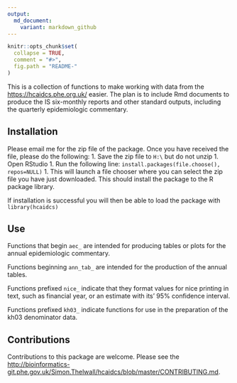 ```yaml
---
output:
  md_document:
    variant: markdown_github
---
```


<!-- README.md is generated from README.Rmd. Please edit that file -->

```r
knitr::opts_chunk$set(
  collapse = TRUE,
  comment = "#>",
  fig.path = "README-"
)
```

This is a collection of functions to make working with data from the [https://hcaidcs.phe.org.uk/](HCAI DCS) easier. 
The plan is to include Rmd documents to produce the IS six-monthly reports and other standard outputs, including the quarterly epidemiologic commentary. 

## Installation
Please email me for the zip file of the package. 
Once you have received the file, please do the following:
1.	Save the zip file to `H:\`     but do not unzip
1.	Open RStudio
1.	Run the following line: `install.packages(file.choose(), repos=NULL)`
1.	This will launch a file chooser where you can select the zip file you have just downloaded. This should install the package to the R package library. 

If installation is successful you will then be able to load the package with
`library(hcaidcs)`

## Use
Functions that begin `aec_` are intended for producing tables or plots for the annual epidemiologic commentary. 

Functions beginning `ann_tab_` are intended for the production of the annual tables. 

Functions prefixed `nice_` indicate that they format values for nice printing in text, such as financial year, or an estimate with its' 95% confidence interval. 

Functions prefixed `kh03_` indicate functions for use in the preparation of the kh03 denominator data. 

## Contributions
Contributions to this package are welcome. 
Please see the [http://bioinformatics-git.phe.gov.uk/Simon.Thelwall/hcaidcs/blob/master/CONTRIBUTING.md](Contribution guidelines).
